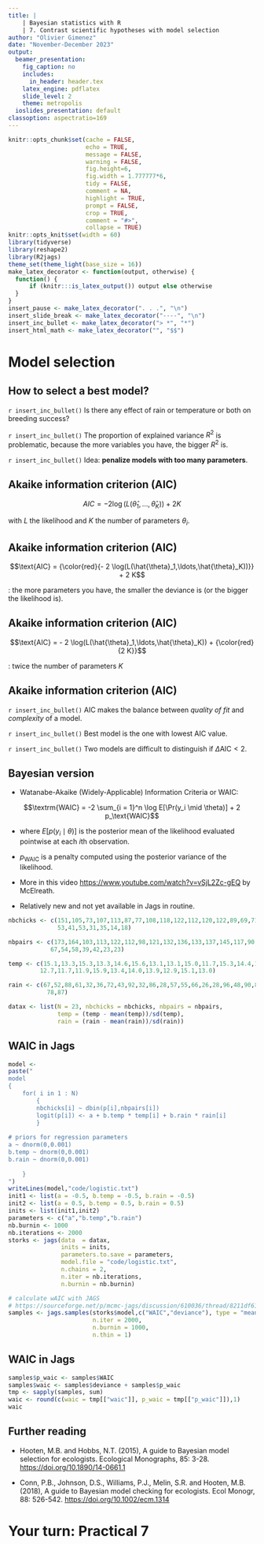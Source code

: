 ```yaml
---
title: |
    | Bayesian statistics with R
    | 7. Contrast scientific hypotheses with model selection
author: "Olivier Gimenez"
date: "November-December 2023"
output:
  beamer_presentation:
    fig_caption: no
    includes:
      in_header: header.tex
    latex_engine: pdflatex
    slide_level: 2
    theme: metropolis
  ioslides_presentation: default
classoption: aspectratio=169
---
```


```r
knitr::opts_chunk$set(cache = FALSE, 
                      echo = TRUE, 
                      message = FALSE, 
                      warning = FALSE,
                      fig.height=6, 
                      fig.width = 1.777777*6,
                      tidy = FALSE, 
                      comment = NA, 
                      highlight = TRUE, 
                      prompt = FALSE, 
                      crop = TRUE,
                      comment = "#>",
                      collapse = TRUE)
knitr::opts_knit$set(width = 60)
library(tidyverse)
library(reshape2)
library(R2jags)
theme_set(theme_light(base_size = 16))
make_latex_decorator <- function(output, otherwise) {
  function() {
      if (knitr:::is_latex_output()) output else otherwise
  }
}
insert_pause <- make_latex_decorator(". . .", "\n")
insert_slide_break <- make_latex_decorator("----", "\n")
insert_inc_bullet <- make_latex_decorator("> *", "*")
insert_html_math <- make_latex_decorator("", "$$")
```


# Model selection

## How to select a best model?

`r insert_inc_bullet()` Is there any effect of rain or temperature or both on breeding success?

`r insert_inc_bullet()` The proportion of explained variance $R^2$ is problematic, because the more variables you have, the bigger $R^2$ is.

`r insert_inc_bullet()` Idea: **penalize models with too many parameters**.

## Akaike information criterion (AIC)

$$AIC = - 2 \log(L(\hat{\theta}_1,\ldots,\hat{\theta}_K)) + 2 K$$

with $L$ the likelihood and $K$ the number of parameters $\theta_i$.

## Akaike information criterion (AIC)

$$\text{AIC} = {\color{red}{- 2 \log(L(\hat{\theta}_1,\ldots,\hat{\theta}_K))}} + 2 K$$

\textcolor{red}{A measure of goodness-of-fit of the model to the data}: the more parameters you have, the smaller the deviance is (or the bigger the likelihood is).

## Akaike information criterion (AIC)

$$\text{AIC} = - 2 \log(L(\hat{\theta}_1,\ldots,\hat{\theta}_K)) + {\color{red}{2 K}}$$

\textcolor{red}{A penalty}: twice the number of parameters $K$

## Akaike information criterion (AIC)

`r insert_inc_bullet()` AIC makes the balance between *quality of fit* and *complexity* of a model.

`r insert_inc_bullet()` Best model is the one with lowest AIC value.

`r insert_inc_bullet()` Two models are difficult to distinguish if $\Delta \text{AIC} < 2$.

## Bayesian version

* Watanabe-Akaike (Widely-Applicable) Information Criteria or WAIC:

$$\textrm{WAIC} = -2 \sum_{i = 1}^n \log E[\Pr(y_i \mid \theta)] + 
                  2 p_\text{WAIC}$$

* where $E[p(y_i \mid \theta)]$ is the posterior mean of the likelihood evaluated pointwise at each $i$th observation.

* $p_\text{WAIC}$ is a penalty computed using the posterior variance of the likelihood. 

* More in this video <https://www.youtube.com/watch?v=vSjL2Zc-gEQ> by McElreath.

* Relatively new and not yet available in Jags in routine.

```r
nbchicks <- c(151,105,73,107,113,87,77,108,118,122,112,120,122,89,69,71,
              53,41,53,31,35,14,18)

nbpairs <- c(173,164,103,113,122,112,98,121,132,136,133,137,145,117,90,80,
            67,54,58,39,42,23,23)

temp <- c(15.1,13.3,15.3,13.3,14.6,15.6,13.1,13.1,15.0,11.7,15.3,14.4,14.4,
         12.7,11.7,11.9,15.9,13.4,14.0,13.9,12.9,15.1,13.0)

rain <- c(67,52,88,61,32,36,72,43,92,32,86,28,57,55,66,26,28,96,48,90,86,
           78,87)

datax <- list(N = 23, nbchicks = nbchicks, nbpairs = nbpairs, 
              temp = (temp - mean(temp))/sd(temp), 
              rain = (rain - mean(rain))/sd(rain))

```


## WAIC in Jags

```r
model <- 
paste("
model
{
	for( i in 1 : N) 
		{
		nbchicks[i] ~ dbin(p[i],nbpairs[i])
		logit(p[i]) <- a + b.temp * temp[i] + b.rain * rain[i]
		}
			
# priors for regression parameters
a ~ dnorm(0,0.001)
b.temp ~ dnorm(0,0.001)
b.rain ~ dnorm(0,0.001)
			
	}
")
writeLines(model,"code/logistic.txt")
init1 <- list(a = -0.5, b.temp = -0.5, b.rain = -0.5)
init2 <- list(a = 0.5, b.temp = 0.5, b.rain = 0.5)
inits <- list(init1,init2)
parameters <- c("a","b.temp","b.rain")
nb.burnin <- 1000
nb.iterations <- 2000
storks <- jags(data  = datax,
               inits = inits,
               parameters.to.save = parameters,
               model.file = "code/logistic.txt",
               n.chains = 2,
               n.iter = nb.iterations,
               n.burnin = nb.burnin)
```

\footnotesize

```r
# calculate wAIC with JAGS
# https://sourceforge.net/p/mcmc-jags/discussion/610036/thread/8211df61/#ea5c
samples <- jags.samples(storks$model,c("WAIC","deviance"), type = "mean", 
						n.iter = 2000,
						n.burnin = 1000,
						n.thin = 1)
```

\normalsize

## WAIC in Jags

```r
samples$p_waic <- samples$WAIC
samples$waic <- samples$deviance + samples$p_waic
tmp <- sapply(samples, sum)
waic <- round(c(waic = tmp[["waic"]], p_waic = tmp[["p_waic"]]),1)
waic
```

## Further reading

+ Hooten, M.B. and Hobbs, N.T. (2015), A guide to Bayesian model selection for ecologists. Ecological Monographs, 85: 3-28. <https://doi.org/10.1890/14-0661.1>

+ Conn, P.B., Johnson, D.S., Williams, P.J., Melin, S.R. and Hooten, M.B. (2018), A guide to Bayesian model checking for ecologists. Ecol Monogr, 88: 526-542. <https://doi.org/10.1002/ecm.1314>

# Your turn: Practical 7

